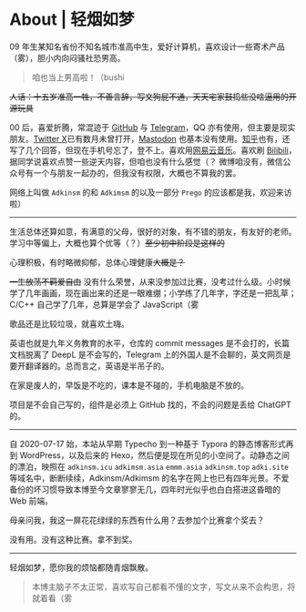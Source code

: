 # About | 轻烟如梦

09 年生某知名省份不知名城市准高中生，爱好计算机，喜欢设计一些寄术产品（雾），胆小内向闷骚社恐男高。

> 咱也当上男高啦！（bushi

~~人话：十五岁准高一牲，不善言辞，写文狗屁不通，天天宅家鼓捣些没啥逼用的开源玩具~~

00 后，喜爱折腾，常混迹于 [GitHub](https://github.com/adkimsm) 与 [Telegram](https://t.me/adkimsm)，QQ 亦有使用，但主要是现实朋友。[Twitter X](https://twitter.com/adkimsm)已有数月未曾打开，[Mastodon](https://o3o.ca/@prego) 也基本没有使用。[知乎](https://www.zhihu.com/people/adkinsm)也有，还写了几个回答，但现在手机号忘了，登不上。喜欢用[网易云音乐](https://music.163.com/#/user/home?id=3919658534)。喜欢刷 [Bilibili](https://space.bilibili.com/645466056)，据同学说喜欢点赞一些逆天内容，但咱也没有什么感觉（？ 微博咱没有，微信公众号有一个与朋友一起办的，但我没有权限，大概也不算我的罢。

网络上叫做 `Adkinsm` 的和 `Adkimsm` 的以及一部分 `Prego` 的应该都是我，欢迎来访啦）

---

生活总体还算如意，有满意的父母，很好的对象，有不错的朋友，有友好的老师。学习中等偏上，大概也算个优等（？）~~至少初中阶段是这样的~~

心理积极，有时略微抑郁，总体心理健康~~大概是？~~

~~一生放荡不羁爱自由~~ 没有什么荣誉，从来没参加过比赛，没考过什么级。小时候学了几年画画，现在画出来的还是一眼难绷；小学练了几年字，字还是一把乱草；C/C++ 自己学了几年，总算是学会了 JavaScript（雾

歌品还是比较垃圾，就喜欢土嗨。

英语也就是九年义务教育的水平，仓库的 commit messages 是不会打的，长篇文档脱离了 DeepL 是不会写的，Telegram 上的外国人是不会聊的，英文网页是要开翻译器的。总而言之，英语是半吊子的。

在家是废人的，早饭是不吃的，课本是不碰的，手机电脑是不放的。

项目是不会自己写的，组件是必须上 GitHub 找的，不会的问题是丢给 ChatGPT 的。

---

自 2020-07-17 始，本站从早期 Typecho 到一种基于 Typora 的静态博客形式再到 WordPress，以及后来的 Hexo，然后便是现在所见的小空间了。动静态之间的漂泊，映照在 `adkinsm.icu` `adkimsm.asia` `emmm.asia` `adkinsm.top` `adki.site` 等域名中，断断续续，Adkinsm/Adkimsm 的名字在网上也已有四年光景。不爱备份的坏习惯导致本博至今文章寥寥无几，四年时光似乎也白白搭进这昏暗的 Web 前端。

母亲问我，我这一屏花花绿绿的东西有什么用？去参加个比赛拿个奖去？

没有用。没有这种比赛。拿不到奖。

---

轻烟如梦，愿你我的烦恼都随青烟飘散。

> 本博主脑子不太正常，喜欢写自己都看不懂的文字，写文从来不会构思，将就着看（雾